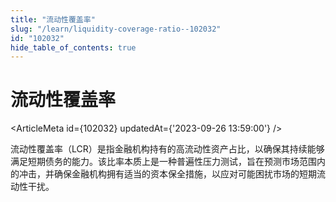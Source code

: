 ```yaml
---
title: "流动性覆盖率"
slug: "/learn/liquidity-coverage-ratio--102032"
id: "102032"
hide_table_of_contents: true
---
```



# 流动性覆盖率

<ArticleMeta id={102032} updatedAt={'2023-09-26 13:59:00'} />
<div className='border-solid border-b border-t-0 my-4 border-[var(--ifm-color-gray-300)]' />

流动性覆盖率（LCR）是指金融机构持有的高流动性资产占比，以确保其持续能够满足短期债务的能力。该比率本质上是一种普遍性压力测试，旨在预测市场范围内的冲击，并确保金融机构拥有适当的资本保全措施，以应对可能困扰市场的短期流动性干扰。
